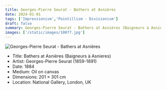 ```yaml
---
title: Georges-Pierre Seurat - Bathers at Asnières
date: 2024-01-01
tags: ['Impressionism','Pointillism - Divisionism']
draft: false
summary: Georges-Pierre Seurat - Bathers at Asnières (Baigneurs à Asnieres)
images: ['/static/images/10077.jpg']
---
```


![Georges-Pierre Seurat - Bathers at Asnières](/static/images/10077.jpg)

* Title: Bathers at Asnières (Baigneurs à Asnieres)
* Artist: Georges-Pierre Seurat (1859-1891)
* Date: 1884
* Medium: Oil on canvas
* Dimensions: 201 × 301 cm
* Location: National Gallery, London, UK


